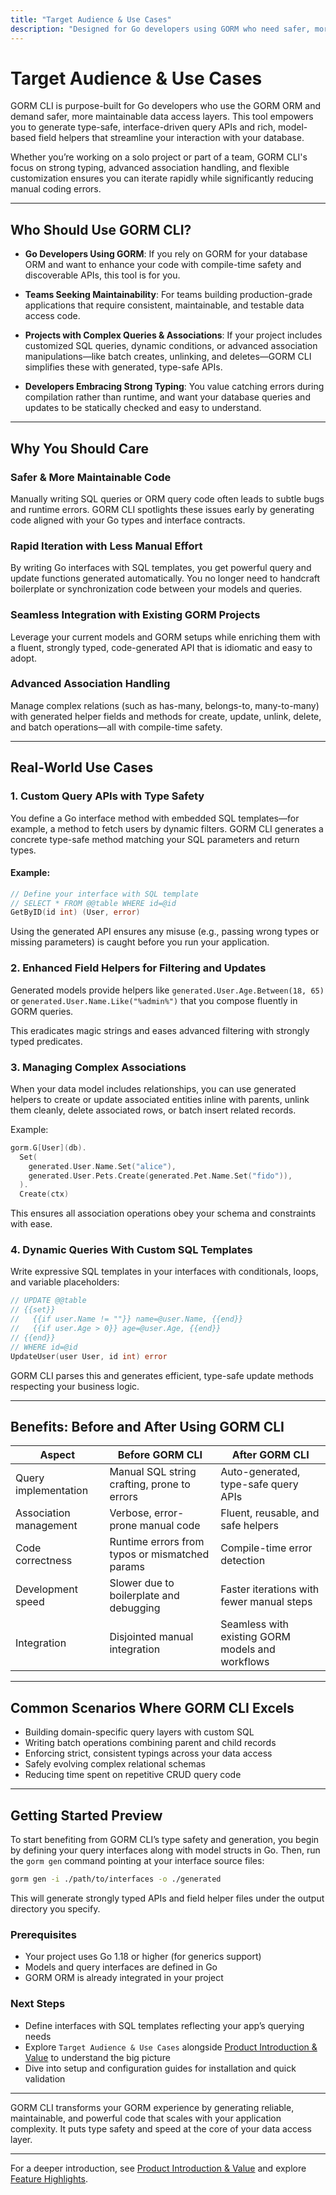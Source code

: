 ```yaml
---
title: "Target Audience & Use Cases"
description: "Designed for Go developers using GORM who need safer, more maintainable data access layers, GORM CLI is ideal for projects demanding customized queries, strong typing, and advanced association handling. It caters to teams seeking rapid iteration, reduced manual errors, and seamless integration with existing GORM codebases."
---
```


# Target Audience & Use Cases

GORM CLI is purpose-built for Go developers who use the GORM ORM and demand safer, more maintainable data access layers. This tool empowers you to generate type-safe, interface-driven query APIs and rich, model-based field helpers that streamline your interaction with your database.

Whether you’re working on a solo project or part of a team, GORM CLI's focus on strong typing, advanced association handling, and flexible customization ensures you can iterate rapidly while significantly reducing manual coding errors.

---

## Who Should Use GORM CLI?

- **Go Developers Using GORM**: If you rely on GORM for your database ORM and want to enhance your code with compile-time safety and discoverable APIs, this tool is for you.

- **Teams Seeking Maintainability**: For teams building production-grade applications that require consistent, maintainable, and testable data access code.

- **Projects with Complex Queries & Associations**: If your project includes customized SQL queries, dynamic conditions, or advanced association manipulations—like batch creates, unlinking, and deletes—GORM CLI simplifies these with generated, type-safe APIs.

- **Developers Embracing Strong Typing**: You value catching errors during compilation rather than runtime, and want your database queries and updates to be statically checked and easy to understand.

---

## Why You Should Care

### Safer & More Maintainable Code
Manually writing SQL queries or ORM query code often leads to subtle bugs and runtime errors. GORM CLI spotlights these issues early by generating code aligned with your Go types and interface contracts.

### Rapid Iteration with Less Manual Effort
By writing Go interfaces with SQL templates, you get powerful query and update functions generated automatically. You no longer need to handcraft boilerplate or synchronization code between your models and queries.

### Seamless Integration with Existing GORM Projects
Leverage your current models and GORM setups while enriching them with a fluent, strongly typed, code-generated API that is idiomatic and easy to adopt.

### Advanced Association Handling
Manage complex relations (such as has-many, belongs-to, many-to-many) with generated helper fields and methods for create, update, unlink, delete, and batch operations—all with compile-time safety.

---

## Real-World Use Cases

### 1. Custom Query APIs with Type Safety
You define a Go interface method with embedded SQL templates—for example, a method to fetch users by dynamic filters. GORM CLI generates a concrete type-safe method matching your SQL parameters and return types.

#### Example:
```go
// Define your interface with SQL template
// SELECT * FROM @@table WHERE id=@id
GetByID(id int) (User, error)
```
Using the generated API ensures any misuse (e.g., passing wrong types or missing parameters) is caught before you run your application.

### 2. Enhanced Field Helpers for Filtering and Updates
Generated models provide helpers like `generated.User.Age.Between(18, 65)` or `generated.User.Name.Like("%admin%")` that you compose fluently in GORM queries.

This eradicates magic strings and eases advanced filtering with strongly typed predicates.

### 3. Managing Complex Associations
When your data model includes relationships, you can use generated helpers to create or update associated entities inline with parents, unlink them cleanly, delete associated rows, or batch insert related records.

Example:
```go
gorm.G[User](db).
  Set(
    generated.User.Name.Set("alice"),
    generated.User.Pets.Create(generated.Pet.Name.Set("fido")),
  ).
  Create(ctx)
```
This ensures all association operations obey your schema and constraints with ease.

### 4. Dynamic Queries With Custom SQL Templates
Write expressive SQL templates in your interfaces with conditionals, loops, and variable placeholders:

```go
// UPDATE @@table
// {{set}}
//   {{if user.Name != ""}} name=@user.Name, {{end}}
//   {{if user.Age > 0}} age=@user.Age, {{end}}
// {{end}}
// WHERE id=@id
UpdateUser(user User, id int) error
```
GORM CLI parses this and generates efficient, type-safe update methods respecting your business logic.

---

## Benefits: Before and After Using GORM CLI

| Aspect                         | Before GORM CLI                     | After GORM CLI                         |
|--------------------------------|-----------------------------------|-------------------------------------|
| Query implementation            | Manual SQL string crafting, prone to errors | Auto-generated, type-safe query APIs | 
| Association management          | Verbose, error-prone manual code  | Fluent, reusable, and safe helpers
| Code correctness                | Runtime errors from typos or mismatched params | Compile-time error detection         |
| Development speed              | Slower due to boilerplate and debugging | Faster iterations with fewer manual steps |
| Integration                    | Disjointed manual integration     | Seamless with existing GORM models and workflows |

---

## Common Scenarios Where GORM CLI Excels

- Building domain-specific query layers with custom SQL
- Writing batch operations combining parent and child records
- Enforcing strict, consistent typings across your data access
- Safely evolving complex relational schemas
- Reducing time spent on repetitive CRUD query code

---

## Getting Started Preview

To start benefiting from GORM CLI’s type safety and generation, you begin by defining your query interfaces along with model structs in Go. Then, run the `gorm gen` command pointing at your interface source files:

```bash
gorm gen -i ./path/to/interfaces -o ./generated
```

This will generate strongly typed APIs and field helper files under the output directory you specify.

### Prerequisites
- Your project uses Go 1.18 or higher (for generics support)
- Models and query interfaces are defined in Go
- GORM ORM is already integrated in your project

### Next Steps
- Define interfaces with SQL templates reflecting your app’s querying needs
- Explore `Target Audience & Use Cases` alongside [Product Introduction & Value](../getting-started-core/overview-intro) to understand the big picture
- Dive into setup and configuration guides for installation and quick validation

---

GORM CLI transforms your GORM experience by generating reliable, maintainable, and powerful code that scales with your application complexity. It puts type safety and speed at the core of your data access layer.

---

For a deeper introduction, see [Product Introduction & Value](/overview/getting-started-core/overview-intro) and explore [Feature Highlights](/overview/getting-started-core/overview-feature-quicklook).